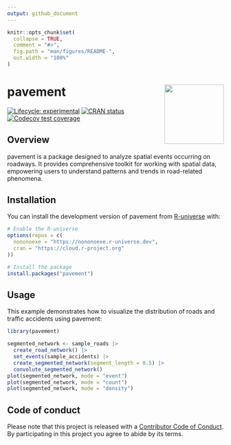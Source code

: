 ```yaml
---
output: github_document
---
```


<!-- README.md is generated from README.Rmd. Please edit that file -->

```r
knitr::opts_chunk$set(
  collapse = TRUE,
  comment = "#>",
  fig.path = "man/figures/README-",
  out.width = "100%"
)
```

# pavement <img src="man/figures/logo.png" align="right" width="138" />

<!-- badges: start -->
[![Lifecycle: experimental](https://img.shields.io/badge/lifecycle-experimental-orange.svg)](https://lifecycle.r-lib.org/articles/stages.html#experimental)
[![CRAN status](https://www.r-pkg.org/badges/version/pavement)](https://CRAN.R-project.org/package=pavement)
[![Codecov test coverage](https://codecov.io/gh/NONONOexe/pavement/branch/main/graph/badge.svg)](https://app.codecov.io/gh/NONONOexe/pavement?branch=main)
<!-- badges: end -->

## Overview

pavement is a package designed to analyze spatial events occurring on roadways. It provides comprehensive toolkit for working with spatial data, empowering users to understand patterns and trends in road-related phenomena.

## Installation

You can install the development version of pavement from [R-universe](https://r-universe.dev) with:

``` r
# Enable the R-universe
options(repos = c(
  nononoexe = "https://nononoexe.r-universe.dev",
  cran = "https://cloud.r-project.org"
))

# Install the package
install.packages("pavement")
```

## Usage

This example demonstrates how to visualize the distribution of roads and traffic accidents using pavement:

```r
library(pavement)

segmented_network <- sample_roads |>
  create_road_network() |>
  set_events(sample_accidents) |>
  create_segmented_network(segment_length = 0.5) |>
  convolute_segmented_network()
plot(segmented_network, mode = "event")
plot(segmented_network, mode = "count")
plot(segmented_network, mode = "density")
```

## Code of conduct

Please note that this project is released with a [Contributor Code of Conduct](https://nononoexe.github.io/pavement/CODE_OF_CONDUCT.html).
By participating in this project you agree to abide by its terms.
